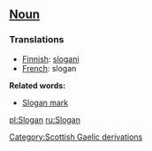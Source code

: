 ==[[Noun]]==

===Translations===

*[[Finnish]]: [[slogani]]
*[[French]]: slogan

'''Related words:'''
*[[Slogan mark]]

[[pl:Slogan]]
[[ru:Slogan]]
[[Category:Scottish Gaelic derivations]]